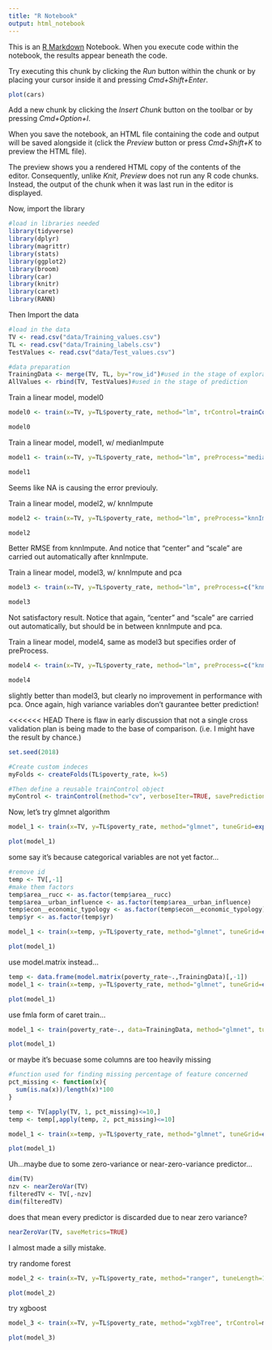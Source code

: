 ```yaml
---
title: "R Notebook"
output: html_notebook
---
```


This is an [R Markdown](http://rmarkdown.rstudio.com) Notebook. When you execute code within the notebook, the results appear beneath the code. 

Try executing this chunk by clicking the *Run* button within the chunk or by placing your cursor inside it and pressing *Cmd+Shift+Enter*. 

```r
plot(cars)
```

Add a new chunk by clicking the *Insert Chunk* button on the toolbar or by pressing *Cmd+Option+I*.

When you save the notebook, an HTML file containing the code and output will be saved alongside it (click the *Preview* button or press *Cmd+Shift+K* to preview the HTML file). 

The preview shows you a rendered HTML copy of the contents of the editor. Consequently, unlike *Knit*, *Preview* does not run any R code chunks. Instead, the output of the chunk when it was last run in the editor is displayed.

Now, import the library
```r
#load in libraries needed
library(tidyverse)
library(dplyr)
library(magrittr)
library(stats)
library(ggplot2)
library(broom)
library(car)
library(knitr)
library(caret)
library(RANN)
```
Then Import the data
```r
#load in the data
TV <- read.csv("data/Training_values.csv")
TL <- read.csv("data/Training_labels.csv")
TestValues <- read.csv("data/Test_values.csv")

#data preparation
TrainingData <- merge(TV, TL, by="row_id")#used in the stage of exploration
AllValues <- rbind(TV, TestValues)#used in the stage of prediction
```
Train a linear model, model0
```r
model0 <- train(x=TV, y=TL$poverty_rate, method="lm", trControl=trainControl(method="cv", number=5, verboseIter=TRUE))

model0
```

Train a linear model, model1, w/ medianImpute
```r
model1 <- train(x=TV, y=TL$poverty_rate, method="lm", preProcess="medianImpute", trControl=trainControl(method="cv", number=5, verboseIter=TRUE))

model1
```
Seems like NA is causing the error previouly.

Train a linear model, model2, w/ knnImpute
```r
model2 <- train(x=TV, y=TL$poverty_rate, method="lm", preProcess="knnImpute", trControl=trainControl(method="cv", number=5, verboseIter=TRUE))

model2
```
Better RMSE from knnImpute. And notice that "center" and "scale" are carried out automatically after knnImpute.

Train a linear model, model3, w/ knnImpute and pca
```r
model3 <- train(x=TV, y=TL$poverty_rate, method="lm", preProcess=c("knnImpute","pca"), trControl=trainControl(method="cv", number=5, verboseIter=TRUE))

model3
```
Not satisfactory result. Notice that again, "center" and "scale" are carried out automatically, but should be in between knnImpute and pca.

Train a linear model, model4, same as model3 but specifies order of preProcess.
```r
model4 <- train(x=TV, y=TL$poverty_rate, method="lm", preProcess=c("knnImpute","center","scale","pca"), trControl=trainControl(method="cv", number=5, verboseIter=TRUE))

model4
```
slightly better than model3, but clearly no improvement in performance with pca. Once again, high variance variables don't gaurantee better prediction!

<<<<<<< HEAD
There is flaw in early discussion that not a single cross validation plan is being made to the base of comparison. (i.e. I might have the result by chance.)
```r
set.seed(2018)

#Create custom indeces
myFolds <- createFolds(TL$poverty_rate, k=5)

#Then define a reusable trainControl object
myControl <- trainControl(method="cv", verboseIter=TRUE, savePredictions=TRUE, index=myFolds)
```

Now, let's try glmnet algorithm
```r
model_1 <- train(x=TV, y=TL$poverty_rate, method="glmnet", tuneGrid=expand.grid(alpha=0:1, lambda=seq(0.001, 0.1, length=10)), preProcess="knnImpute", trControl=myControl)

plot(model_1)
```
some say it's because categorical variables are not yet factor...
```r
#remove id
temp <- TV[,-1]
#make them factors
temp$area__rucc <- as.factor(temp$area__rucc)
temp$area__urban_influence <- as.factor(temp$area__urban_influence)
temp$econ__economic_typology <- as.factor(temp$econ__economic_typology)
temp$yr <- as.factor(temp$yr)

model_1 <- train(x=temp, y=TL$poverty_rate, method="glmnet", tuneGrid=expand.grid(alpha=0:1, lambda=seq(0.001, 0.1, length=10)), preProcess="medianImpute", trControl=myControl)

plot(model_1)
```
use model.matrix instead...
```r
temp <- data.frame(model.matrix(poverty_rate~.,TrainingData)[,-1])
model_1 <- train(x=temp, y=TL$poverty_rate, method="glmnet", tuneGrid=expand.grid(alpha=0:1, lambda=seq(0.001, 0.1, length=10)), preProcess="medianImpute", trControl=myControl)

plot(model_1)
```
use fmla form of caret train...
```r
model_1 <- train(poverty_rate~., data=TrainingData, method="glmnet", tuneGrid=expand.grid(alpha=0:1, lambda=seq(0.001, 0.1, length=10)), preProcess="medianImpute", trControl=myControl)

plot(model_1)
```
or maybe it's becuase some columns are too heavily missing
```r
#function used for finding missing percentage of feature concerned
pct_missing <- function(x){
  sum(is.na(x))/length(x)*100
}

temp <- TV[apply(TV, 1, pct_missing)<=10,]
temp <- temp[,apply(temp, 2, pct_missing)<=10]

model_1 <- train(x=temp, y=TL$poverty_rate, method="glmnet", tuneGrid=expand.grid(alpha=0:1, lambda=seq(0.001, 0.1, length=10)), preProcess="medianImpute", trControl=myControl)

plot(model_1)

```
Uh...maybe due to some zero-variance or near-zero-variance predictor...

```r
dim(TV)
nzv <- nearZeroVar(TV)
filteredTV <- TV[,-nzv]
dim(filteredTV)
```
does that mean every predictor is discarded due to near zero variance?
```r
nearZeroVar(TV, saveMetrics=TRUE)
```
I almost made a silly mistake.

try randome forest
```r
model_2 <- train(x=TV, y=TL$poverty_rate, method="ranger", tuneLength=10, trControl=myControl, preProcess="medianImpute")

plot(model_2)
```

try xgboost
```r
model_3 <- train(x=TV, y=TL$poverty_rate, method="xgbTree", trControl=myControl, preProcess="medianImpute")

plot(model_3)
```

